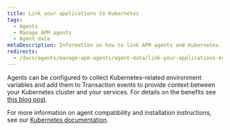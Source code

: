 ```yaml
---
title: Link your applications to Kubernetes
tags:
  - Agents
  - Manage APM agents
  - Agent data
metaDescription: Information on how to link APM agents and Kubernetes.
redirects:
  - /docs/agents/manage-apm-agents/agent-data/link-your-applications-kubernetes
---
```


Agents can be configured to collect Kubernetes-related environment variables and add them to Transaction events to provide context between your Kubernetes cluster and your services. For details on the benefits see [this blog post](https://blog.newrelic.com/engineering/monitoring-application-performance-in-kubernetes/ "Link opens in a new window.").

For more information on agent compatibility and installation instructions, see our [Kubernetes documentation](https://docs.newrelic.com/docs/integrations/kubernetes-integration/metadata-injection/kubernetes-apm-metadata-injection).
